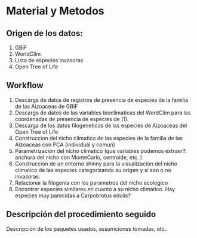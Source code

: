 # Material y Metodos
## Origen de los datos:
1. GBIF
2. WorldClim 
3. Lista de especies invasoras
4. Open Tree of Life


## Workflow
1) Descarga de datos de registros de presencia de especies de la familia de las Aizoaceas de GBIF
2) Descarga de datos de las variables bioclimaticas del WordClim para las coordenadas de presencia de especies de (1).
3) Descarga de los datos filogeneticos de las especies de Aizoaceas del Open Tree of Life
4) Construccion del nicho climatico de las especies de la familia de las Aizoaceas con PCA (individual y comun)
5) Parametrizacion del nicho climatico (que variables podemos extraer?: anchura del nicho con MonteCarlo, centroide, etc. )
6) Construccion de un entorno shinny para la visualización del nicho climatico de las especies categorizando su origen y si son o no invasoras.
7) Relacionar la filogenia con los parametros del nicho ecologico
8) Encontrar especies similares en cuanto a su nicho climatico. Hay especies muy parecidas a Carpobrotus edulis?

## Descripción del procedimiento seguido
Descripción de los paquetes usados, assumciones tomadas, etc..
